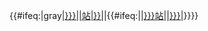 <includeonly>{{#ifeq:{{{3|}}}|gray|[[{{#ifeq:{{{2|}}}||{{{1|}}}站|{{{2|}}}}}|<span style="color: #C0C0C0;">{{{1|}}}</span>]]|{{#ifeq:{{{2|}}}||[[{{{1|}}}站|{{{1|}}}]]|[[{{{2|}}}|{{{1|}}}]]}}}}</includeonly><noinclude>{{Esoteric}}</noinclude>